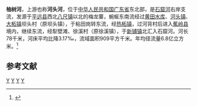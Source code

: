 '''柚树河'''，上游也称'''河头河'''，位于[[中华人民共和国|中华人民共和国]][[广东省|广东省]]东北部，是[[石窟河|石窟河]]右岸支流，发源于[[平远县|平远县]]西北[[八尺镇|八尺镇]]以北的梅龙寨，蜿蜒东南流经过[[黄田水库|黄田水库]]、[[河头镇_(平远县)|河头镇]]、[[大柘镇_(平远县)|大柘镇]]坝头村（原坝头镇），于粘田岗转东流，经[[热柘镇|热柘镇]]，过河背村后进入[[蕉岭县|蕉岭县]]境内，继续东流，经犁壁滩、徐溪村（原徐溪镇），于[[新铺镇_(蕉岭县)|新铺镇]]北汇入石窟河。河长78千米，河床平均比降3.17‰，流域面积909平方千米。年均径流量6.8亿立方米。<ref name="中国河湖大典">{{cite book |author=《[[中国河湖大典|中国河湖大典]]》编纂委员会 |title=《中国河湖大典·珠江卷》 |year=2013年1月 |publisher=中国水利水电出版社 |location=北京 |pages=336页|isbn= 978-7-5170-0561-2 }}</ref>

== 参考文献 ==
{{Reflist}}

{{韩江水系}}
[[Category:韩江水系|Y]]
[[Category:广东河流|Y]]
[[Category:平远县|Y]]
[[Category:蕉岭县|Y]]